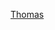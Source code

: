 {{US county navigation box
| collapse_state = {{{state|expanded}}}
| listclass      = hlist

| template_name  = 托馬斯縣 (堪薩斯州)
| county         = 托馬斯縣
| state          = 堪薩斯州
| seat           = 科爾比

| map_image      = Map of Kansas highlighting Thomas County.svg
| map_alt        = Map of Kansas highlighting Thomas County
| map_caption    = Map of Kansas highlighting Thomas County

| title1 = [[城市]]
| body1  = 
* [[布魯斯特 (堪薩斯州)|布魯斯特]]
* [[科爾比 (堪薩斯州)|科爾比]]
* [[傑姆 (堪薩斯州)|傑姆]]
* [[門洛 (堪薩斯州)|門洛]]
* [[奧克利 (堪薩斯州)|奧克利]]‡
* [[雷克斯福德 (堪薩斯州)|雷克斯福德]]

| title2 = [[普查规定居民点|-{zh-cn:普查规定居民点;zh-tw:人口普查指定地區;}-]]
| body2  = 
* [[黎凡特 (堪薩斯州)|黎凡特]]

| title3 = [[非建制地區]]
| body3  = 
* [[哈爾福德 (堪薩斯州)|哈爾福德]]
* [[明戈 (堪薩斯州)|明戈]]

| title4 = [[鎮區 (美國)|鎮區]]
| body4  = 
*[[巴勒特鎮區 (堪薩斯州托馬斯縣)|巴勒特鎮區]]
*[[東黑爾鎮區 (堪薩斯州托馬斯縣)|東黑爾鎮區]]
*[[金格利鎮區 (堪薩斯州托馬斯縣)|金格利鎮區]]
*[[萊西鎮區 (堪薩斯州托馬斯縣)|萊西鎮區]]
*[[門洛鎮區 (堪薩斯州托馬斯縣)|門洛鎮區]]
*[[摩根鎮區 (堪薩斯州托馬斯縣)|摩根鎮區]]
*[[北蘭德爾鎮區 (堪薩斯州托馬斯縣)|北蘭德爾鎮區]]
*Rovohl Township
*[[史密斯鎮區 (堪薩斯州托馬斯縣)|史密斯鎮區]]
*[[南蘭德爾鎮區 (堪薩斯州托馬斯縣)|南蘭德爾鎮區]]
*[[薩默斯鎮區 (堪薩斯州托馬斯縣)|薩默斯鎮區]]
*[[文德爾鎮區 (堪薩斯州托馬斯縣)|文德爾鎮區]]
*[[西黑爾鎮區 (堪薩斯州托馬斯縣)|西黑爾鎮區]]

| title5 = 註
| body5  = ‡該聚居地部分隸屬其他縣份

}}<noinclude>
{{collapsible option}}
[[Category:堪薩斯州縣份導航模板|Thomas]]
[[Category:托馬斯縣 (堪薩斯州)| ]]
</noinclude>